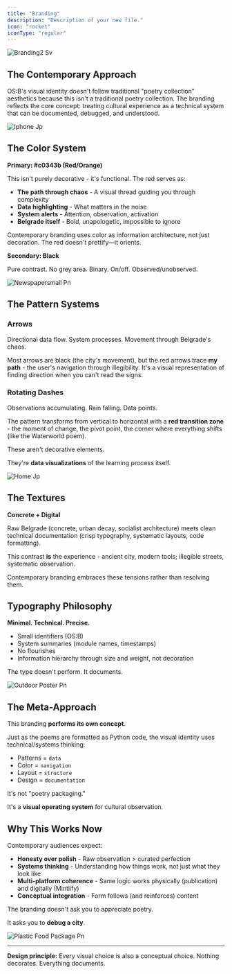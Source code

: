 ```yaml
---
title: "Branding"
description: "Description of your new file."
icon: "rocket"
iconType: "regular"
---
```


![Branding2 Sv](/images/Branding2.svg)

## The Contemporary Approach

OS:B's visual identity doesn't follow traditional "poetry collection" aesthetics because this isn't a traditional poetry collection. The branding reflects the core concept: treating cultural experience as a technical system that can be documented, debugged, and understood.

![Iphone Jp](/images/iphone.jpg)

## The Color System

**Primary: #c0343b (Red/Orange)**

This isn't purely decorative - it's functional. The red serves as:

- **The path through chaos** - A visual thread guiding you through complexity
- **Data highlighting** - What matters in the noise
- **System alerts** - Attention, observation, activation
- **Belgrade itself** - Bold, unapologetic, impossible to ignore

Contemporary branding uses color as information architecture, not just decoration. The red doesn't prettify—it orients.

**Secondary: Black**

Pure contrast. No grey area. Binary. On/off. Observed/unobserved.

![Newspapersmall Pn](/images/Newspapersmall.png)

## The Pattern Systems

### Arrows

Directional data flow. System processes. Movement through Belgrade's chaos. 

Most arrows are black (the city's movement), but the red arrows trace **my path** - the user's navigation through illegibility. It's a visual representation of finding direction when you can't read the signs.

### Rotating Dashes

Observations accumulating. Rain falling. Data points. 

The pattern transforms from vertical to horizontal with a **red transition zone** - the moment of change, the pivot point, the corner where everything shifts (like the Waterworld poem).

These aren't decorative elements. 

They're **data visualizations** of the learning process itself.

![Home Jp](/images/home.jpg)

## The Textures

**Concrete + Digital**

Raw Belgrade (concrete, urban decay, socialist architecture) meets clean technical documentation (crisp typography, systematic layouts, code formatting). 

This contrast **is** the experience - ancient city, modern tools; illegible streets, systematic observation.

Contemporary branding embraces these tensions rather than resolving them.

## Typography Philosophy

**Minimal. Technical. Precise.**

- Small identifiers (OS:B)
- System summaries (module names, timestamps)
- No flourishes
- Information hierarchy through size and weight, not decoration

The type doesn't perform. It documents.

![Outdoor Poster Pn](/images/OutdoorPoster.png)

## The Meta-Approach

This branding **performs its own concept**. 

Just as the poems are formatted as Python code, the visual identity uses technical/systems thinking:

- Patterns = `data`
- Color = `navigation`
- Layout = `structure`
- Design = `documentation`

It's not "poetry packaging." 

It's a **visual operating system** for cultural observation.

## Why This Works Now

Contemporary audiences expect:

- **Honesty over polish** - Raw observation \> curated perfection
- **Systems thinking** - Understanding how things work, not just what they look like
- **Multi-platform coherence** - Same logic works physically (publication) and digitally (Mintlify)
- **Conceptual integration** - Form follows (and reinforces) content

The branding doesn't ask you to appreciate poetry. 

It asks you to **debug a city**.

![Plastic Food Package Pn](/images/PlasticFoodPackage.png)

---

**Design principle:** Every visual choice is also a conceptual choice. Nothing decorates. Everything documents.